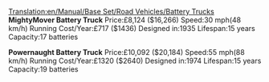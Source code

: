 [[Translation:en/Manual/Base Set/Road Vehicles/Battery Trucks]]
'''MightyMover Battery Truck'''
Price:£8,124 ($16,266)
Speed:30 mph(48 km/h)
Running Cost/Year:£717 ($1436)
Designed in:1935
Lifespan:15 years
Capacity:17 batteries

'''Powernaught Battery Truck'''
Price:£10,092 ($20,184)
Speed:55 mph(88 km/h)
Running Cost/Year:£1320 ($2640)
Designed in:1974
Lifespan:15 years
Capacity:19 batteries